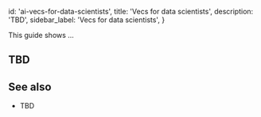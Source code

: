 
  id: 'ai-vecs-for-data-scientists',
  title: 'Vecs for data scientists',
  description: 'TBD',
  sidebar_label: 'Vecs for data scientists',
}

This guide shows ...

## TBD

## See also

- TBD


